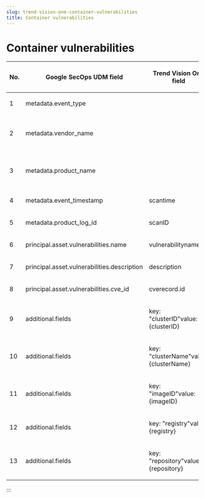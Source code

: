 ```yaml
---
slug: trend-vision-one-container-vulnerabilities
title: Container vulnerabilities
---
```

# Container vulnerabilities

<table>
<colgroup>
<col style="width: 13%" />
<col style="width: 25%" />
<col style="width: 25%" />
<col style="width: 38%" />
</colgroup>
<thead>
<tr>
<th><p>No.</p></th>
<th><p>Google SecOps UDM field</p></th>
<th><p>Trend Vision One field</p></th>
<th><p>Notes</p></th>
</tr>
</thead>
<tbody>
<tr>
<td><p>1</p></td>
<td><p>metadata.event_type</p></td>
<td></td>
<td><p>GENERIC_EVENT</p></td>
</tr>
<tr>
<td><p>2</p></td>
<td><p>metadata.vendor_name</p></td>
<td></td>
<td><p>TREND VISION ONE CONTAINER VULNERABILITIES</p></td>
</tr>
<tr>
<td><p>3</p></td>
<td><p>metadata.product_name</p></td>
<td></td>
<td><p>TREND VISION ONE CONTAINER VULNERABILITIES</p></td>
</tr>
<tr>
<td><p>4</p></td>
<td><p>metadata.event_timestamp</p></td>
<td><p>scantime</p></td>
<td></td>
</tr>
<tr>
<td><p>5</p></td>
<td><p>metadata.product_log_id</p></td>
<td><p>scanID</p></td>
<td></td>
</tr>
<tr>
<td><p>6</p></td>
<td><p>principal.asset.vulnerabilities.name</p></td>
<td><p>vulnerabilityname</p></td>
<td></td>
</tr>
<tr>
<td><p>7</p></td>
<td><p>principal.asset.vulnerabilities.description</p></td>
<td><p>description</p></td>
<td></td>
</tr>
<tr>
<td><p>8</p></td>
<td><p>principal.asset.vulnerabilities.cve_id</p></td>
<td><p>cverecord.id</p></td>
<td></td>
</tr>
<tr>
<td><p>9</p></td>
<td><p>additional.fields</p></td>
<td><p>key: "clusterID"value: {clusterID}</p></td>
<td></td>
</tr>
<tr>
<td><p>10</p></td>
<td><p>additional.fields</p></td>
<td><p>key: "clusterName"value: {clusterName}</p></td>
<td></td>
</tr>
<tr>
<td><p>11</p></td>
<td><p>additional.fields</p></td>
<td><p>key: "imageID"value: {imageID}</p></td>
<td></td>
</tr>
<tr>
<td><p>12</p></td>
<td><p>additional.fields</p></td>
<td><p>key: "registry"value: {registry}</p></td>
<td></td>
</tr>
<tr>
<td><p>13</p></td>
<td><p>additional.fields</p></td>
<td><p>key: "repository"value: {repository}</p></td>
<td></td>
</tr>
</tbody>
</table>
:::
